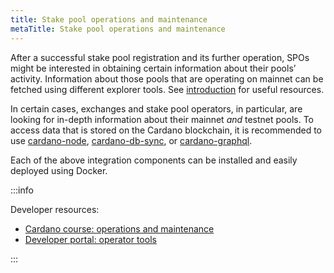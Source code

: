 ```yaml
---
title: Stake pool operations and maintenance
metaTitle: Stake pool operations and maintenance
---
```


After a successful stake pool registration and its further operation, SPOs might
be interested in obtaining certain information about their pools’ activity.
Information about those pools that are operating on mainnet can be fetched using
different explorer tools. See [introduction](/08-operating-a-stake-pool/index.mdx) for useful resources.

In certain cases, exchanges and stake pool operators, in particular, are looking
for in-depth information about their mainnet _and_ testnet pools. To access data
that is stored on the Cardano blockchain, it is recommended to use
[cardano-node](https://github.com/input-output-hk/cardano-node),
[cardano-db-sync](https://github.com/input-output-hk/cardano-db-sync), or 
[cardano-graphql](https://github.com/input-output-hk/cardano-graphql).

Each of the above integration components can be installed and easily deployed
using Docker.

:::info

Developer resources:

- [Cardano course: operations and maintenance](https://cardano-course.gitbook.io/cardano-course/handbook/create-a-stake-pool/pool-maintainance)
- [Developer portal: operator tools](https://developers.cardano.org/docs/operate-a-stake-pool/guild-ops-suite) 

:::
